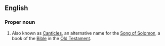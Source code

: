 {{book of the Bible|Song of Solomon}}

==English==
===Proper noun===
{{en-proper noun}}
# {{context|biblical|lang=en}} Also known as [[Canticles]], an alternative name for the [[Song of Solomon]], a book of the [[Bible]] in the [[Old Testament]].